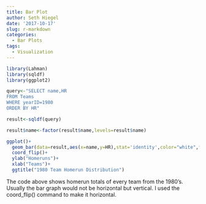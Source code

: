 ```yaml
---
title: Bar Plot
author: Seth Hiegel
date: '2017-10-17'
slug: r-markdown
categories:
  - Bar Plots
tags:
  - Visualization
---
```


```r
library(Lahman)
library(sqldf)
library(ggplot2)
```

```r
query<-"SELECT name,HR
FROM Teams
WHERE yearID=1980
ORDER BY HR"

result<-sqldf(query)

result$name<-factor(result$name,levels=result$name)

ggplot()+
  geom_bar(data=result,aes(x=name,y=HR),stat='identity',color="white",fill="blue")+
  coord_flip()+
  ylab("Homeruns")+
  xlab("Teams")+
  ggtitle("1980 Team Homerun Distribution")
```

The code above shows homerun totals of every team from the 1980's. Usually the bar graph would not be horizontal but vertical. I used the coord_flip() command to make it horizontal.
